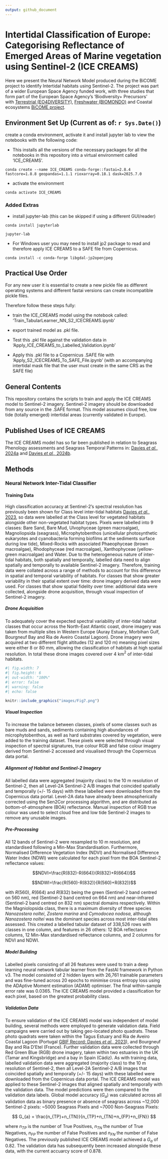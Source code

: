 ```yaml
---
output: github_document
---
```


<!-- README.md is generated from README.Rmd. Please edit that file -->

# Intertidal Classification of Europe: Categorising Reflectance of Emerged Areas of Marine vegetation using Sentinel-2 (ICE CREAMS)

Here we present the Neural Network Model produced during the BiCOME project to identify Intertidal habitats using Sentinel-2. The project was part of a wider European Space Agency funded work, with three studies that form part of the European Space Agency's 'Biodiversity+ Precursors' with [Terrestrial (EO4DIVERSITY)](https://www.eo4diversity.info/), [Freshwater (BIOMONDO)](https://www.biomondo.info/) and Coastal ecosystems [BiCOME project](https://bicome.info).

## Environment Set Up (Current as of: `r Sys.Date()`) 

create a conda environment, activate it and install jupyter lab to view the notebooks with the following code:


- This installs all the versions of the necessary packages for all the notebooks in this repository into a virtual environment called 'ICE_CREAMS'. 

```text
conda create --name ICE_CREAMS conda-forge::fastai=2.8.4 fastcore=1.8.8 geopandas=1.1.1 rioxarray=0.18.1 dask=2025.7.0
```

- activate the environment

```text
conda activate ICE_CREAMS
```
### Added Extras

- install jupyter-lab (this can be skipped if using a different GUI/reader)

```text
conda install jupyterlab

jupyter-lab
```

- For Windows user you may need to install jp2 package to read and therefore apply ICE CREAMS to a SAFE file from Copernicus.

```text
conda install -c conda-forge libgdal-jp2openjpeg
```

## Practical Use Order

For any new user it is essential to create a new pickle file as different operating systems and different fastai versions can create incompatible pickle files. 

Therefore follow these steps fully: 

- train the ICE_CREAMS model using the notebook called: 'Train_TabularLearner_NN_S2_ICECREAMS.ipynb'

- export trained model as .pkl file. 

- Test this .pkl file against the validation data in 'Apply_ICE_CREAMS_to_Labelled_Validation.ipynb'

- Apply this .pkl file to a Copernicus .SAFE file with 'Apply_S2_ICECREAMS_To_SAFE_File.ipynb' (with an accompanying intertidal mask file that the user must create in the same CRS as the SAFE file)

## General Contents

This repository contains the scripts to train and apply the ICE CREAMS model to Sentinel-2 imagery. Sentinel-2 imagery should be downloaded from any source in the .SAFE format. This model assumes cloud free, low tide (totally emerged) intertidal areas (currently validated in Europe). 

## Published Uses of ICE CREAMS

The ICE CREAMS model has so far been published in relation to Seagrass Phenology assessments and Seagrass Temporal Patterns in: [Davies *et al.,* 2024a](https://www.nature.com/articles/s43247-024-01543-z.pdf) and [Davies *et al.,* 2024b](https://www.sciencedirect.com/science/article/pii/S0034425724003584?via%3Dihub).

## Methods

### Neural Network Inter-Tidal Classifier 

#### Training Data

High classification accuracy at Sentinel-2's spectral resolution has previously been shown for Class level inter-tidal habitats [Davies *et al.,* 2023](https://www.sciencedirect.com/science/article/pii/S0034425723001050?dgcid=author), so data were labelled at the Class level for vegetated habitats alongside other non-vegetated habitat types. Pixels were labelled into 9 classes: Bare Sand, Bare Mud, Ulvophyceae (green macroalgae), Magnoliopsida (seagrass), Microphytobenthos (unicellular photosynthetic eukaryotes and cyanobacteria forming biofilms at the sediments surface during low tide), Mixed-Rocks with associated Phaeophyceae (brown macroalgae), Rhodophyceae (red macroalgae), Xanthophyceae (yellow-green macroalgae) and Water. Due to the heterogeneous nature of inter-tidal habitats, both spatially and temporally, labelled data need to align spatially and temporally to available Sentinel-2 imagery. Therefore, training data were collated across a range of methods to account for this difference in spatial and temporal variability of habitats. For classes that show greater variability in their spatial extent over time: drone imagery derived data were used. For classes that show spatial fidelity over time: additional data were collected, alongside drone acquisition, through visual inspection of Sentinel-2 imagery.

##### Drone Acquisition

To adequately cover the expected spectral variability of inter-tidal habitat classes that occur across the North-East Atlantic coast, drone imagery was taken from multiple sites in Western Europe (Auray Estuary, Morbihan Gulf, Bourgneuf Bay and Ria de Aveiro Coastal Lagoon). Drone imagery were acquired at two different flight altitudes (12 and 120 m) meaning pixel sizes were either 8 or 80 mm, allowing the classification of habitats at high spatial resolution. In total these drone images covered over 4 km$^2$ of inter-tidal habitats.

```r
#| fig.width: 7
#| fig.height: 6
#| out-width: "100%"
#| error: false
#| warning: false
#| echo: false  

knitr::include_graphics("images/Fig7.png")

```

##### Visual Inspection

To increase the balance between classes, pixels of some classes such as bare muds and sands, sediments containing high abundances of microphytobenthos, as well as hard substrates covered by vegetation, were added to the training dataset. These pixels were selected through visual inspection of spectral signatures, true colour RGB and false colour imagery derived from Sentinel-2 accessed and visualised through the Copernicus data portal.

##### Alignment of Habitat and Sentinel-2 Imagery

All labelled data were aggregated (majority class) to the 10 m resolution of Sentinel-2, then all Level-2A Sentinel-2 A/B images that coincided spatially and temporally (+/- 15 days) with these labelled were downloaded from the Copernicus data portal. Level-2A data have already been atmospherically corrected using the Sen2Cor processing algorithm, and are distributed as bottom-of-atmosphere (BOA) reflectance. Manual inspection of RGB true colour was used to select cloud free and low tide Sentinel-2 images to remove any unusable images.  

##### Pre-Processing

All 12 bands of Sentinel-2 were resampled to 10 m resolution, and standardised following a Min-Max Standardisation. Furthermore, Normalised Difference Vegetation Index (NDVI) and Normalised Difference Water Index (NDWI) were calculated for each pixel from the BOA Sentinel-2 reflectance values: 

$$NDVI=\frac{R(832)-R(664)}{R(832)+R(664)}$$

$$NDWI=\frac{R(560)-R(832)}{R(560)+R(832)}$$

with $R(560)$, $R(664)$ and $R(832)$ being the green (Sentinel-2 band centred on 560 nm), red (Sentinel-2 band centred on 664 nm) and near-infrared (Sentinel-2 band centred on 832 nm) spectral domains respectively. Within the Magniolopsida class, there is a maximum diversity of three species *Nanozostera noltei*, *Zostera marina* and *Cymodocea nodosa*, although *Nanozostera noltei* was the dominant species across most inter-tidal sites assessed. This created a labelled tabular dataset of 338,526 rows with classes in one column, and features in 26 others: 12 BOA reflectance columns, 12 Min-Max standardised reflectance columns, and 2 columns for NDVI and NDWI. 

##### Model Building

Labelled pixels consisting of all 26 features were used to train a deep learning neural network tabular learner from the FastAI framework in Python v3. The model consisted of 2 hidden layers with 26,761 trainable parameters and was fine-tuned across 20 epochs to minimise cross entropy loss using the ADAptive Moment estimation (ADAM) optimiser. The final within-sample error rate was 0.0365. The ICE CREAMS model provided a classification for each pixel, based on the greatest probability class.

##### Validation Data

To ensure validation of the ICE CREAMS model was independent of model building, several methods were employed to generate validation data. Field campaigns were carried out by taking geo-located photo quadrats. These photo quadrats were taken within the Tagus Estuary and Ria de Aveiro Coastal Lagoon (Portugal [GBIF Record: Davies *et al.,* 2023](https://ipt.gbif.fr/resource?r=bentic-vegetation-tagus-aveiro)), and Bourgneuf Bay and Ria D'Etel (France). Further validation data were collected through Red Green Blue (RGB) drone imagery, taken within two estuaries in the UK (Tamar and Kingsbridge) and a bay in Spain (Cádiz). As with training data, labelled validation data were aggregated (majority class) to the 10 m resolution of Sentinel-2, then all Level-2A Sentinel-2 A/B images that coincided spatially and temporally (+/- 15 days) with these labelled were downloaded from the Copernicus data portal. The ICE CREAMS model was applied to these Sentinel-2 images that aligned spatially and temporally with the validation data. The model predictions were then compared to the validation data labels. Global model accuracy ($G_{a}$) was calculated across all validation data as binary presence or absence of seagrass across ~12,000 Sentinel-2 pixels: ~5000 Seagrass Pixels and ~7000 Non-Seagrass Pixels: 

$$ G_{a} = \frac{n_{TP}+n_{TN}}{n_{TP}+n_{TN}+n_{FP}+n_{FN}} $$

where $n_{TP}$ is the number of True Positives, $n_{TN}$ the number of True Negatives, $n_{FP}$ the number of False Positives and $n_{FN}$ the number of False Negatives. The previously published ICE CREAMS model achieved a $G_{a}$ of 0.82. The validation data has subsequently been increased alongside these data, with the current accuarcy score of 0.878. 




